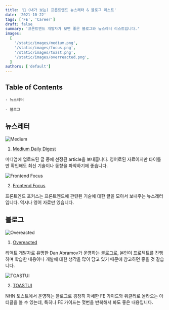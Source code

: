 ```yaml
---
title: '📝 (내가 보는) 프론트엔드 뉴스레터 & 블로그 리스트'
date: '2021-10-22'
tags: ['FE', 'Career']
draft: false
summary: '프론트엔드 개발자가 보면 좋은 블로그와 뉴스레터 리스트입니다.'
images:
  [
    '/static/images/medium.png',
    '/static/images/focus.png',
    '/static/images/toast.png',
    '/static/images/overreacted.png',
  ]
authors: ['default']
---
```


## Table of Contents

```
- 뉴스레터

- 블로그
```

## 뉴스레터

![Medium](/static/images/medium.png)

1. [Medium Daily Digest](https://medium.com/)

미디엄에 업로드된 글 중에 선정된 article을 보내줍니다. 영어로된 자료이지만 타이틀만 확인해도 최신 기술이나 동향을 파악하기에 좋습니다.

![Frontend Focus](/static/images/focus.png)

2. [Frontend Focus](https://frontendfoc.us/)

프론트엔드 포커스는 프론트엔드에 관련된 기술에 대한 글을 모아서 보내주는 뉴스레터입니다. 역시나 영어 자료만 있습니다.

## 블로그

![Overeacted](/static/images/overreacted.png)

1. [Overeacted](https://overreacted.io/)

리액트 개발자로 유명한 Dan Abramov가 운영하는 블로그로, 본인이 프로젝트를 진행하며 학습한 내용이나 개발에 대한 생각을 많이 담고 있기 때문에 참고하면 좋을 것 같습니다.

![TOASTUI](/static/images/toast.png)

2. [TOASTUI](https://ui.toast.com/fe-guide/ko)

NHN 토스트에서 운영하는 블로그로 굉장히 자세한 FE 가이드와 위클리로 올라오는 아티클을 볼 수 있는데, 특히나 FE 가이드는 몇번을 반복해서 봐도 좋은 내용입니다.
